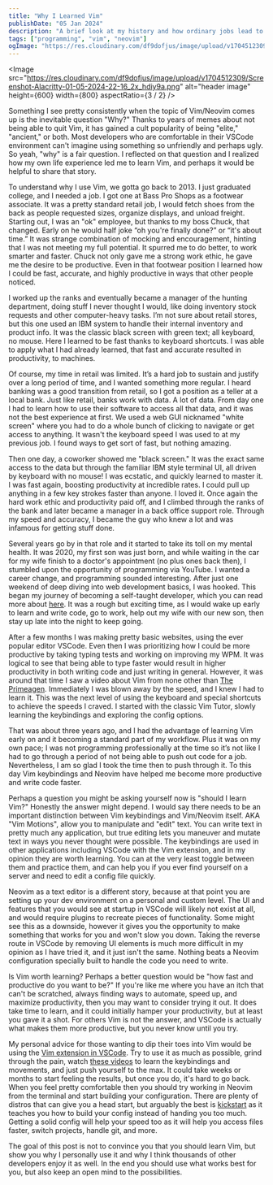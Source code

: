 ```yaml
---
title: "Why I Learned Vim"
publishDate: "05 Jan 2024"
description: "A brief look at my history and how ordinary jobs lead to learning programming and Vim/Neovim"
tags: ["programming", "vim", "neovim"]
ogImage: "https://res.cloudinary.com/df9dofjus/image/upload/v1704512309/Screenshot-Alacritty-01-05-2024-22-16_2x_hdiy9a.png"
---
```



<Image
	src="https://res.cloudinary.com/df9dofjus/image/upload/v1704512309/Screenshot-Alacritty-01-05-2024-22-16_2x_hdiy9a.png"
	alt="header image"
	height={600}
	width={800}
	aspectRatio={3 / 2}
/>

Something I see pretty consistently when the topic of Vim/Neovim comes up is the inevitable question "Why?" Thanks to years of memes about not being able to quit Vim, it has gained a cult popularity of being "elite," "ancient," or both. Most developers who are comfortable in their VSCode environment can't imagine using something so unfriendly and perhaps ugly. So yeah, "why" is a fair question. I reflected on that question and I realized how my own life experience led me to learn Vim, and perhaps it would be helpful to share that story.

To understand why I use Vim, we gotta go back to 2013. I just graduated college, and I needed a job. I got one at Bass Pro Shops as a footwear associate. It was a pretty standard retail job, I would fetch shoes from the back as people requested sizes, organize displays, and unload freight. Starting out, I was an "ok" employee, but thanks to my boss Chuck, that changed. Early on he would half joke “oh you're finally done?” or “it's about time.” It was strange combination of mocking and encouragement, hinting that I was not meeting my full potential. It spurred me to do better, to work smarter and faster. Chuck not only gave me a strong work ethic, he gave me the desire to be productive. Even in that footwear position I learned how I could be fast, accurate, and highly productive in ways that other people noticed.

I worked up the ranks and eventually became a manager of the hunting department, doing stuff I never thought I would, like doing inventory stock requests and other computer-heavy tasks. I’m not sure about retail stores, but this one used an IBM system to handle their internal inventory and product info. It was the classic black screen with green text; all keyboard, no mouse. Here I learned to be fast thanks to keyboard shortcuts. I was able to apply what I had already learned, that fast and accurate resulted in productivity, to machines.

Of course, my time in retail was limited. It’s a hard job to sustain and justify over a long period of time, and I wanted something more regular. I heard banking was a good transition from retail, so I got a position as a teller at a local bank. Just like retail, banks work with data. A lot of data. From day one I had to learn how to use their software to access all that data, and it was not the best experience at first. We used a web GUI nicknamed "white screen" where you had to do a whole bunch of clicking to navigate or get access to anything. It wasn't the keyboard speed I was used to at my previous job. I found ways to get sort of fast, but nothing amazing.

Then one day, a coworker showed me "black screen." It was the exact same access to the data but through the familiar IBM style terminal UI, all driven by keyboard with no mouse! I was ecstatic, and quickly learned to master it. I was fast again, boosting productivity at incredible rates. I could pull up anything in a few key strokes faster than anyone. I loved it.  Once again the hard work ethic and productivity paid off, and I climbed through the ranks of the bank and later became a manager in a back office support role. Through my speed and accuracy, I became the guy who knew a lot and was infamous for getting stuff done.

Several years go by in that role and it started to take its toll on my mental health. It was 2020, my first son was just born, and while waiting in the car for my wife finish to a doctor's appointment (no plus ones back then), I stumbled upon the opportunity of programming via YouTube. I wanted a career change, and programming sounded interesting. After just one weekend of deep diving into web development basics, I was hooked. This began my journey of becoming a self-taught developer, which you can read more about [here](https://stevedylan.dev/posts/my-developer-journey). It was a rough but exciting time, as I would wake up early to learn and write code, go to work, help out my wife with our new son, then stay up late into the night to keep going.

After a few months I was making pretty basic websites, using the ever popular editor VSCode. Even then I was prioritizing how I could be more productive by taking typing tests and working on improving my WPM. It was logical to see that being able to type faster would result in higher productivity in both writing code and just writing in general. However, it was around that time I saw a video about Vim from none other than [The Primeagen](https://www.youtube.com/@ThePrimeagen). Immediately I was blown away by the speed, and I knew I had to learn it. This was the next level of using the keyboard and special shortcuts to achieve the speeds I craved. I started with the classic Vim Tutor, slowly learning the keybindings and exploring the config options.

That was about three years ago, and I had the advantage of learning Vim early on and it becoming a standard part of my workflow. Plus it was on my own pace; I was not programming professionally at the time so it’s not like I had to go through a period of not being able to push out code for a job. Nevertheless, I am so glad I took the time then to push through it. To this day Vim keybindings and Neovim have helped me become more productive and write code faster.

Perhaps a question you might be asking yourself now is "should I learn Vim?" Honestly the answer might depend. I would say there needs to be an important distinction between Vim keybindings and Vim/Neovim itself. AKA "Vim Motions", allow you to manipulate and "edit" text. You can write text in pretty much any application, but true editing lets you maneuver and mutate text in ways you never thought were possible. The keybindings are used in other applications including VSCode with the Vim extension, and in my opinion they are worth learning. You can at the very least toggle between them and practice them, and can help you if you ever find yourself on a server and need to edit a config file quickly.

Neovim as a text editor is a different story, because at that point you are setting up your dev environment on a personal and custom level. The UI and features that you would see at startup in VSCode will likely not exist at all, and would require plugins to recreate pieces of functionality. Some might see this as a downside, however it gives you the opportunity to make something that works for you and won't slow you down. Taking the reverse route in VSCode by removing UI elements is much more difficult in my opinion as I have tried it, and it just isn't the same. Nothing beats a Neovim configuration specially built to handle the code you need to write.

Is Vim worth learning? Perhaps a better question would be "how fast and productive do you want to be?" If you're like me where you have an itch that can't be scratched, always finding ways to automate, speed up, and maximize productivity, then you may want to consider trying it out. It does take time to learn, and it could initially hamper your productivity, but at least you gave it a shot. For others Vim is not the answer, and VSCode is actually what makes them more productive, but you never know until you try.

My personal advice for those wanting to dip their toes into Vim would be using the [Vim extension in VSCode](https://marketplace.visualstudio.com/items?itemName=vscodevim.vim). Try to use it as much as possible, grind through the pain, watch [these videos](https://youtube.com/playlist?list=PLm323Lc7iSW_wuxqmKx_xxNtJC_hJbQ7R&si=iaJI_NAzkQT-Kvnu) to learn the keybindings and movements, and just push yourself to the max. It could take weeks or months to start feeling the results, but once you do, it's hard to go back. When you feel pretty comfortable then you should try working in Neovim from the terminal and start building your configuration. There are plenty of distros that can give you a head start, but arguably the best is [kickstart](https://github.com/nvim-lua/kickstart.nvim) as it teaches you how to build your config instead of handing you too much. Getting a solid config will help your speed too as it will help you access files faster, switch projects, handle git, and more.

The goal of this post is not to convince you that you should learn Vim, but show you why I personally use it and why I think thousands of other developers enjoy it as well. In the end you should use what works best for you, but also keep an open mind to the possibilities.

